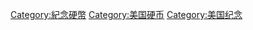 {{Commons cat|Commemorative coins of the United States}}

[[Category:紀念硬幣|Category:紀念硬幣]]
[[Category:美国硬币|Category:美国硬币]]
[[Category:美国纪念|Category:美国纪念]]